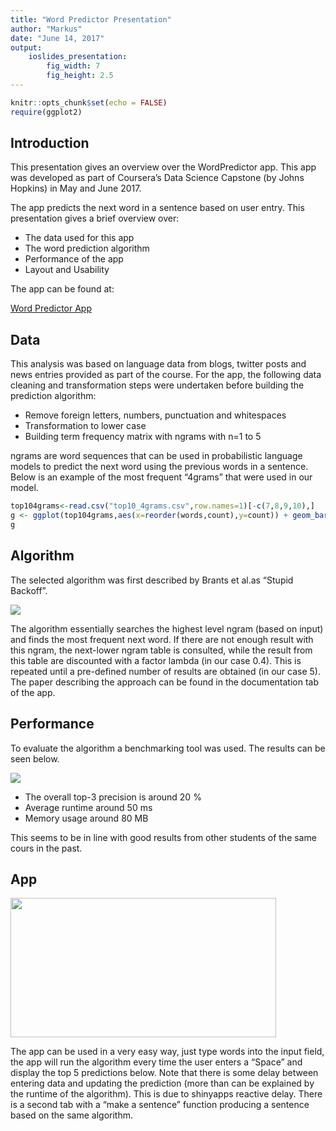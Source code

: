 ```yaml
---
title: "Word Predictor Presentation"
author: "Markus"
date: "June 14, 2017"
output: 
    ioslides_presentation:
        fig_width: 7
        fig_height: 2.5
---
```


```r
knitr::opts_chunk$set(echo = FALSE)
require(ggplot2)
```

## Introduction
This presentation gives an overview over the WordPredictor app. This app was developed as part of Coursera's Data Science Capstone (by Johns Hopkins) in May and June 2017.

The app predicts the next word in a sentence based on user entry. This presentation gives a brief overview over:

- The data used for this app
- The word prediction algorithm
- Performance of the app
- Layout and Usability

The app can be found at:

<a href="https://markusams.shinyapps.io/WordPredictor/">Word Predictor App</a>

## Data {.smaller}
This analysis was based on language data from blogs, twitter posts and news entries provided as part of the course. For the app, the following data cleaning and transformation steps were undertaken before building the prediction algorithm:

- Remove foreign letters, numbers, punctuation and whitespaces 
- Transformation to lower case
- Building term frequency matrix with ngrams with n=1 to 5

ngrams are word sequences that can be used in probabilistic language models to predict the next word using the previous words in a sentence. Below is an example of the most frequent "4grams" that were used in our model.

```r
top104grams<-read.csv("top10_4grams.csv",row.names=1)[-c(7,8,9,10),]
g <- ggplot(top104grams,aes(x=reorder(words,count),y=count)) + geom_bar(stat='identity',fill="darkorchid3") + coord_flip() + labs(y = "Occurences", x ="ngrams", title="Occurences in sample data") + theme_minimal()
g
```

## Algorithm
The selected algorithm was first described by Brants et al.as "Stupid Backoff".

![](StupidBackoff.PNG)

The algorithm essentially searches the highest level ngram (based on input) and finds the most frequent next word. If there are not enough result with this ngram, the next-lower ngram table is consulted, while the result from this table are discounted with a factor lambda (in our case 0.4). This is repeated until a pre-defined number of results are obtained (in our case 5). The paper describing the approach can be found in the documentation tab of the app.

## Performance
To evaluate the algorithm a benchmarking tool was used. The results can be seen below.

![](StupidBackoffBenchmark.PNG)

- The overall top-3 precision is around 20 %
- Average runtime around 50 ms
- Memory usage around 80 MB

This seems to be in line with good results from other students of the same cours in the past.

## App
<img src="App.PNG" height="223px" width="425px"/>

The app can be used in a very easy way, just type words into the input field, the app will run the algorithm every time the user enters a "Space" and display the top 5 predictions below. Note that there is some delay between entering data and updating the prediction (more than can be explained by the runtime of the algorithm). This is due to shinyapps reactive delay.
There is a second tab with a "make a sentence" function producing a sentence based on the same algorithm. 



